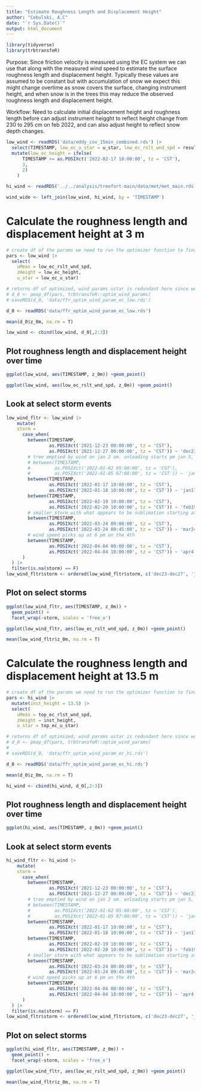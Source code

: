 ```yaml
---
title: "Estimate Roughness Length and Displacement Height"
author: "Cebulski, A.C"
date: "`r Sys.Date()`"
output: html_document
---
```


```r
library(tidyverse)
library(trbtransfeR)
```

Purpose: Since friction velocity is measured using the EC system we can use that along with the measured wind speed to estimate the surface roughness length and displacement height. Typically these values are assumed to be constant but with accumulation of snow we expect this might change overtime as snow covers the surface, changing instrument height, and when snow is in the trees this may reduce the observed roughness length and displacement height. 

Workflow: Need to calculate initial displacement height and roughness length before can adjust instrument heigght to reflect height change from 230 to 295 cm on feb 2022, and can also adjust height to reflect snow depth changes. 

```r
low_wind <- readRDS('data/eddy_cov_15min_combined.rds') |> 
  select(TIMESTAMP, low_ec_u_star = u_star, low_ec_rslt_wnd_spd = result_wind_spd) |>
  mutate(low_ec_height = ifelse(
      TIMESTAMP >= as.POSIXct('2022-02-17 18:00:00', tz = 'CST'),
      3,
      2)
    )

hi_wind <- readRDS('../../analysis/treefort-main/data/met/met_main.rds') |> select(TIMESTAMP, top_ec_rlst_wnd_spd, top_ec_u_star)

wind_wide <- left_join(low_wind, hi_wind, by = 'TIMESTAMP')

```

# Calculate the roughness length and displacement height at 3 m

```r
# create df of the params we need to run the optimizer function to find d_0 and z_0
pars <- low_wind |> 
  select(
    uMeas = low_ec_rslt_wnd_spd,
    zHeight = low_ec_height,
    u_star = low_ec_u_star)

# returns df of optimized, wind params ustar is redundant here since we supplied the measured values
# d_0 <- pmap_df(pars, trbtransfeR::optim_wind_params)
# saveRDS(d_0, 'data/ffr_optim_wind_param_ec_low.rds')

d_0 <- readRDS('data/ffr_optim_wind_param_ec_low.rds')

mean(d_0$z_0m, na.rm = T)

low_wind <- cbind(low_wind, d_0[,2:3])
```

## Plot roughness length and displacement height over time

```r
ggplot(low_wind, aes(TIMESTAMP, z_0m)) +geom_point()

ggplot(low_wind, aes(low_ec_rslt_wnd_spd, z_0m)) +geom_point()

```

## Look at select storm events

```r
low_wind_fltr <- low_wind |>
    mutate(
    storm = 
      case_when(
        between(TIMESTAMP, 
                as.POSIXct('2021-12-23 00:00:00', tz = 'CST'), 
                as.POSIXct('2021-12-27 00:00:00', tz = 'CST')) ~ 'dec23-dec27',
        # tree emptied by wind on jan 2 am. unloading starts pm jan 5, looks like pluvio was snow capped
        # between(TIMESTAMP, 
        #         as.POSIXct('2022-01-02 05:00:00', tz = 'CST'), 
        #         as.POSIXct('2022-01-05 07:00:00', tz = 'CST')) ~ 'jan2-jan5',
        between(TIMESTAMP, 
                as.POSIXct('2022-01-17 10:00:00', tz = 'CST'), 
                as.POSIXct('2022-01-18 10:00:00', tz = 'CST')) ~ 'jan17-jan18',
        between(TIMESTAMP, 
                as.POSIXct('2022-02-19 10:00:00', tz = 'CST'), 
                as.POSIXct('2022-02-20 10:00:00', tz = 'CST')) ~ 'feb19-feb20',
        # smaller storm with what appears to be sublimation starting at 10 am mar 24
        between(TIMESTAMP, 
                as.POSIXct('2022-03-24 00:00:00', tz = 'CST'), 
                as.POSIXct('2022-03-24 09:45:00', tz = 'CST')) ~ 'mar24',
        # wind speed picks up at 6 pm on the 4th 
        between(TIMESTAMP, 
                as.POSIXct('2022-04-04 00:00:00', tz = 'CST'), 
                as.POSIXct('2022-04-04 18:00:00', tz = 'CST')) ~ 'apr4'
      )
  ) |> 
  filter(is.na(storm) == F)
low_wind_fltr$storm <- ordered(low_wind_fltr$storm, c('dec23-dec27', 'jan17-jan18', 'feb19-feb20', 'mar24', 'apr4'))

```

## Plot on select storms

```r
ggplot(low_wind_fltr, aes(TIMESTAMP, z_0m)) + 
  geom_point() +
  facet_wrap(~storm, scales = 'free_x')

ggplot(low_wind_fltr, aes(low_ec_rslt_wnd_spd, z_0m)) +geom_point()

mean(low_wind_fltr$z_0m, na.rm = T)

```

# Calculate the roughness length and displacement height at 13.5 m

```r
# create df of the params we need to run the optimizer function to find d_0 and z_0
pars <- hi_wind |> 
  mutate(inst_height = 13.5) |> 
  select(
    uMeas = top_ec_rlst_wnd_spd,
    zHeight = inst_height,
    u_star = top_ec_u_star)

# returns df of optimized, wind params ustar is redundant here since we supplied the measured values
# d_0 <- pmap_df(pars, trbtransfeR::optim_wind_params)
# 
# saveRDS(d_0, 'data/ffr_optim_wind_param_ec_hi.rds')

d_0 <- readRDS('data/ffr_optim_wind_param_ec_hi.rds')

mean(d_0$z_0m, na.rm = T)

hi_wind <- cbind(hi_wind, d_0[,2:3])
```

## Plot roughness length and displacement height over time

```r
ggplot(hi_wind, aes(TIMESTAMP, z_0m)) +geom_point()

```

## Look at select storm events

```r
hi_wind_fltr <- hi_wind |>
    mutate(
    storm = 
      case_when(
        between(TIMESTAMP, 
                as.POSIXct('2021-12-23 00:00:00', tz = 'CST'), 
                as.POSIXct('2021-12-27 00:00:00', tz = 'CST')) ~ 'dec23-dec27',
        # tree emptied by wind on jan 2 am. unloading starts pm jan 5, looks like pluvio was snow capped
        # between(TIMESTAMP, 
        #         as.POSIXct('2022-01-02 05:00:00', tz = 'CST'), 
        #         as.POSIXct('2022-01-05 07:00:00', tz = 'CST')) ~ 'jan2-jan5',
        between(TIMESTAMP, 
                as.POSIXct('2022-01-17 10:00:00', tz = 'CST'), 
                as.POSIXct('2022-01-18 10:00:00', tz = 'CST')) ~ 'jan17-jan18',
        between(TIMESTAMP, 
                as.POSIXct('2022-02-19 10:00:00', tz = 'CST'), 
                as.POSIXct('2022-02-20 10:00:00', tz = 'CST')) ~ 'feb19-feb20',
        # smaller storm with what appears to be sublimation starting at 10 am mar 24
        between(TIMESTAMP, 
                as.POSIXct('2022-03-24 00:00:00', tz = 'CST'), 
                as.POSIXct('2022-03-24 09:45:00', tz = 'CST')) ~ 'mar24',
        # wind speed picks up at 6 pm on the 4th 
        between(TIMESTAMP, 
                as.POSIXct('2022-04-04 00:00:00', tz = 'CST'), 
                as.POSIXct('2022-04-04 18:00:00', tz = 'CST')) ~ 'apr4'
      )
  ) |> 
  filter(is.na(storm) == F)
low_wind_fltr$storm <- ordered(low_wind_fltr$storm, c('dec23-dec27', 'jan17-jan18', 'feb19-feb20', 'mar24', 'apr4'))

```

## Plot on select storms

```r
ggplot(hi_wind_fltr, aes(TIMESTAMP, z_0m)) + 
  geom_point() +
  facet_wrap(~storm, scales = 'free_x')

ggplot(low_wind_fltr, aes(low_ec_rslt_wnd_spd, z_0m)) +geom_point()

mean(low_wind_fltr$z_0m, na.rm = T)

```